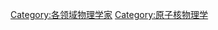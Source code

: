 {{Commonscat|Nuclear scientists}}

[[Category:各领域物理学家|Category:各领域物理学家]]
[[Category:原子核物理学|Category:原子核物理学]]